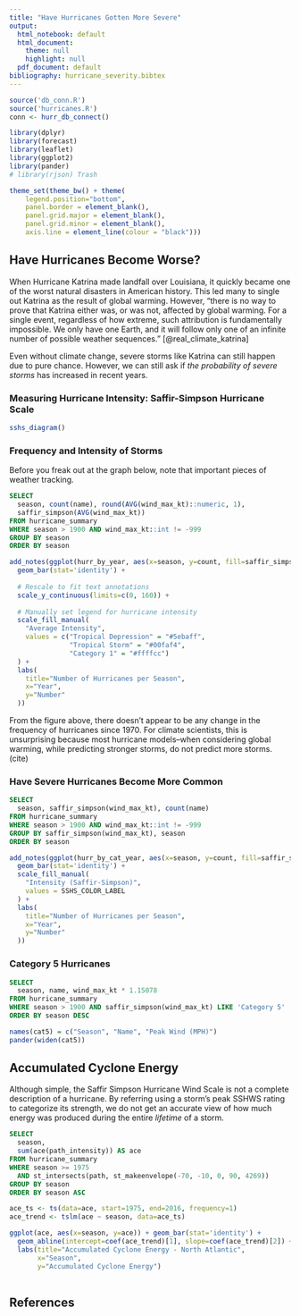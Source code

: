 ```yaml
---
title: "Have Hurricanes Gotten More Severe"
output:
  html_notebook: default
  html_document:
    theme: null
    highlight: null
  pdf_document: default
bibliography: hurricane_severity.bibtex
---
```


```r
source('db_conn.R')
source('hurricanes.R')
conn <- hurr_db_connect()

library(dplyr)
library(forecast)
library(leaflet)
library(ggplot2)
library(pander)
# library(rjson) Trash
```

```r
theme_set(theme_bw() + theme(
    legend.position="bottom",
    panel.border = element_blank(),
    panel.grid.major = element_blank(),
    panel.grid.minor = element_blank(),
    axis.line = element_line(colour = "black")))
```

## Have Hurricanes Become Worse?
When Hurricane Katrina made landfall over Louisiana, it quickly became one of the worst natural disasters in American history.
This led many to single out Katrina as the result of global warming. However, "there is no way to prove that Katrina either was, or was not, affected by global warming. For a single event, regardless of how extreme, such attribution is fundamentally impossible. We only have one Earth, and it will follow only one of an infinite number of possible weather sequences." [@real_climate_katrina]

Even without climate change, severe storms like Katrina can still happen due to pure chance. However, we can still ask if *the probability of severe storms* has 
increased in recent years.

### Measuring Hurricane Intensity: Saffir-Simpson Hurricane Scale

```r
sshs_diagram()
```

### Frequency and Intensity of Storms
Before you freak out at the graph below, note that important pieces of weather tracking.

```sql
SELECT
  season, count(name), round(AVG(wind_max_kt)::numeric, 1),        
  saffir_simpson(AVG(wind_max_kt))
FROM hurricane_summary
WHERE season > 1900 AND wind_max_kt::int != -999
GROUP BY season
ORDER BY season
```

```r
add_notes(ggplot(hurr_by_year, aes(x=season, y=count, fill=saffir_simpson)) +
  geom_bar(stat='identity') +
  
  # Rescale to fit text annotations
  scale_y_continuous(limits=c(0, 160)) + 
  
  # Manually set legend for hurricane intensity
  scale_fill_manual(
    "Average Intensity",
    values = c("Tropical Depression" = "#5ebaff",
               "Tropical Storm" = "#00faf4",
               "Category 1" = "#ffffcc")
  ) +
  labs(
    title="Number of Hurricanes per Season",
    x="Year",
    y="Number"
  ))
```

From the figure above, there doesn't appear to be any change in the frequency of hurricanes since 1970.
For climate scientists, this is unsurprising because most hurricane models--when considering global warming,
while predicting stronger storms, do not predict more storms. (cite)

### Have Severe Hurricanes Become More Common
```sql
SELECT
  season, saffir_simpson(wind_max_kt), count(name)
FROM hurricane_summary
WHERE season > 1900 AND wind_max_kt::int != -999
GROUP BY saffir_simpson(wind_max_kt), season
ORDER BY season
```

```r
add_notes(ggplot(hurr_by_cat_year, aes(x=season, y=count, fill=saffir_simpson)) +
  geom_bar(stat='identity') +
  scale_fill_manual(
    "Intensity (Saffir-Simpson)",
    values = SSHS_COLOR_LABEL
  ) +
  labs(
    title="Number of Hurricanes per Season",
    x="Year",
    y="Number"
  ))
```

### Category 5 Hurricanes
```sql
SELECT
  season, name, wind_max_kt * 1.15078
FROM hurricane_summary
WHERE season > 1900 AND saffir_simpson(wind_max_kt) LIKE 'Category 5'
ORDER BY season DESC
```

```r
names(cat5) = c("Season", "Name", "Peak Wind (MPH)")
pander(widen(cat5))
```

## Accumulated Cyclone Energy
Although simple, the Saffir Simpson Hurricane Wind Scale is not a complete description of a hurricane.
By referring using a storm's peak SSHWS rating to categorize its strength, we do not get an accurate
view of how much energy was produced during the entire *lifetime* of a storm.

```sql
SELECT
  season,
  sum(ace(path_intensity)) AS ace
FROM hurricane_summary
WHERE season >= 1975
  AND st_intersects(path, st_makeenvelope(-70, -10, 0, 90, 4269))
GROUP BY season
ORDER BY season ASC
```

```r
ace_ts <- ts(data=ace, start=1975, end=2016, frequency=1)
ace_trend <- tslm(ace ~ season, data=ace_ts)

ggplot(ace, aes(x=season, y=ace)) + geom_bar(stat='identity') +
  geom_abline(intercept=coef(ace_trend)[1], slope=coef(ace_trend)[2]) +
  labs(title="Accumulated Cyclone Energy - North Atlantic",
       x="Season",
       y="Accumulated Cyclone Energy")
       
```

## References